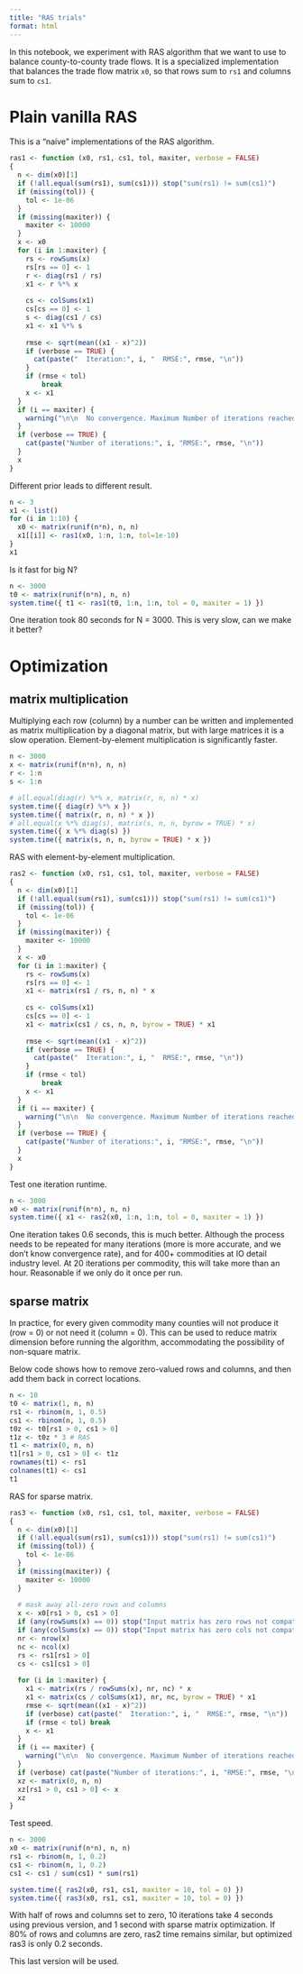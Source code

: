 ```yaml
---
title: "RAS trials"
format: html
---
```


In this notebook, we experiment with RAS algorithm that we want to use to balance county-to-county trade flows.
It is a specialized implementation that balances the trade flow matrix `x0`, so that rows sum to `rs1` and columns sum to `cs1`.

# Plain vanilla RAS

This is a "naive" implementations of the RAS algorithm.

```r
ras1 <- function (x0, rs1, cs1, tol, maxiter, verbose = FALSE) 
{
  n <- dim(x0)[1]
  if (!all.equal(sum(rs1), sum(cs1))) stop("sum(rs1) != sum(cs1)")
  if (missing(tol)) {
    tol <- 1e-06
  }
  if (missing(maxiter)) {
    maxiter <- 10000
  }
  x <- x0
  for (i in 1:maxiter) {
    rs <- rowSums(x)
    rs[rs == 0] <- 1
    r <- diag(rs1 / rs)
    x1 <- r %*% x
    
    cs <- colSums(x1)
    cs[cs == 0] <- 1
    s <- diag(cs1 / cs)
    x1 <- x1 %*% s
    
    rmse <- sqrt(mean((x1 - x)^2))
    if (verbose == TRUE) {
      cat(paste("  Iteration:", i, "  RMSE:", rmse, "\n"))
    }
    if (rmse < tol) 
        break
    x <- x1
  }
  if (i == maxiter) {
    warning("\n\n  No convergence. Maximum Number of iterations reached. Consider increasing the number of iterations.")
  }
  if (verbose == TRUE) {
    cat(paste("Number of iterations:", i, "RMSE:", rmse, "\n"))
  }
  x
}
```



Different prior leads to different result.


```r
n <- 3
x1 <- list()
for (i in 1:10) {
  x0 <- matrix(runif(n*n), n, n)
  x1[[i]] <- ras1(x0, 1:n, 1:n, tol=1e-10)
}
x1
```


Is it fast for big N?

```r
n <- 3000
t0 <- matrix(runif(n*n), n, n)
system.time({ t1 <- ras1(t0, 1:n, 1:n, tol = 0, maxiter = 1) })
```

One iteration took 80 seconds for N = 3000.
This is very slow, can we make it better?

# Optimization

## matrix multiplication

Multiplying each row (column) by a number can be written and implemented as matrix multiplication by a diagonal matrix, but with large matrices it is a slow operation. Element-by-element multiplication is significantly faster.

```r
n <- 3000
x <- matrix(runif(n*n), n, n)
r <- 1:n
s <- 1:n

# all.equal(diag(r) %*% x, matrix(r, n, n) * x)
system.time({ diag(r) %*% x })
system.time({ matrix(r, n, n) * x })
# all.equal(x %*% diag(s), matrix(s, n, n, byrow = TRUE) * x)
system.time({ x %*% diag(s) })
system.time({ matrix(s, n, n, byrow = TRUE) * x })

```

RAS with element-by-element multiplication.

```r
ras2 <- function (x0, rs1, cs1, tol, maxiter, verbose = FALSE) 
{
  n <- dim(x0)[1]
  if (!all.equal(sum(rs1), sum(cs1))) stop("sum(rs1) != sum(cs1)")
  if (missing(tol)) {
    tol <- 1e-06
  }
  if (missing(maxiter)) {
    maxiter <- 10000
  }
  x <- x0
  for (i in 1:maxiter) {
    rs <- rowSums(x)
    rs[rs == 0] <- 1
    x1 <- matrix(rs1 / rs, n, n) * x
    
    cs <- colSums(x1)
    cs[cs == 0] <- 1
    x1 <- matrix(cs1 / cs, n, n, byrow = TRUE) * x1
    
    rmse <- sqrt(mean((x1 - x)^2))
    if (verbose == TRUE) {
      cat(paste("  Iteration:", i, "  RMSE:", rmse, "\n"))
    }
    if (rmse < tol) 
        break
    x <- x1
  }
  if (i == maxiter) {
    warning("\n\n  No convergence. Maximum Number of iterations reached. Consider increasing the number of iterations.")
  }
  if (verbose == TRUE) {
    cat(paste("Number of iterations:", i, "RMSE:", rmse, "\n"))
  }
  x
}
```

Test one iteration runtime.

```r
n <- 3000
x0 <- matrix(runif(n*n), n, n)
system.time({ x1 <- ras2(x0, 1:n, 1:n, tol = 0, maxiter = 1) })
```

One iteration takes 0.6 seconds, this is much better.
Although the process needs to be repeated for many iterations (more is more accurate, and we don't know convergence rate), and for 400+ commodities at IO detail industry level. At 20 iterations per commodity, this will take more than an hour. Reasonable if we only do it once per run.


## sparse matrix

In practice, for every given commodity many counties will not produce it (row = 0) or not need it (column = 0).
This can be used to reduce matrix dimension before running the algorithm, accommodating the possibility of non-square matrix.

Below code shows how to remove zero-valued rows and columns, and then add them back in correct locations.

```r
n <- 10
t0 <- matrix(1, n, n)
rs1 <- rbinom(n, 1, 0.5)
cs1 <- rbinom(n, 1, 0.5)
t0z <- t0[rs1 > 0, cs1 > 0]
t1z <- t0z * 3 # RAS
t1 <- matrix(0, n, n)
t1[rs1 > 0, cs1 > 0] <- t1z
rownames(t1) <- rs1
colnames(t1) <- cs1
t1
```

RAS for sparse matrix.

```r
ras3 <- function (x0, rs1, cs1, tol, maxiter, verbose = FALSE) 
{
  n <- dim(x0)[1]
  if (!all.equal(sum(rs1), sum(cs1))) stop("sum(rs1) != sum(cs1)")
  if (missing(tol)) {
    tol <- 1e-06
  }
  if (missing(maxiter)) {
    maxiter <- 10000
  }
  
  # mask away all-zero rows and columns
  x <- x0[rs1 > 0, cs1 > 0]
  if (any(rowSums(x) == 0)) stop("Input matrix has zero rows not compatible with row sums.")
  if (any(colSums(x) == 0)) stop("Input matrix has zero cols not compatible with col sums.")
  nr <- nrow(x)
  nc <- ncol(x)
  rs <- rs1[rs1 > 0]
  cs <- cs1[cs1 > 0]
  
  for (i in 1:maxiter) {
    x1 <- matrix(rs / rowSums(x), nr, nc) * x
    x1 <- matrix(cs / colSums(x1), nr, nc, byrow = TRUE) * x1
    rmse <- sqrt(mean((x1 - x)^2))
    if (verbose) cat(paste("  Iteration:", i, "  RMSE:", rmse, "\n"))
    if (rmse < tol) break
    x <- x1
  }
  if (i == maxiter) {
    warning("\n\n  No convergence. Maximum Number of iterations reached. Consider increasing the number of iterations.")
  }
  if (verbose) cat(paste("Number of iterations:", i, "RMSE:", rmse, "\n"))
  xz <- matrix(0, n, n)
  xz[rs1 > 0, cs1 > 0] <- x
  xz
}
```

Test speed.

```r
n <- 3000
x0 <- matrix(runif(n*n), n, n)
rs1 <- rbinom(n, 1, 0.2)
cs1 <- rbinom(n, 1, 0.2)
cs1 <- cs1 / sum(cs1) * sum(rs1)

system.time({ ras2(x0, rs1, cs1, maxiter = 10, tol = 0) })
system.time({ ras3(x0, rs1, cs1, maxiter = 10, tol = 0) })
```

With half of rows and columns set to zero, 10 iterations take 4 seconds using previous version, and 1 second with sparse matrix optimization. If 80% of rows and columns are zero, ras2 time remains similar, but optimized ras3 is only 0.2 seconds.

This last version will be used.


